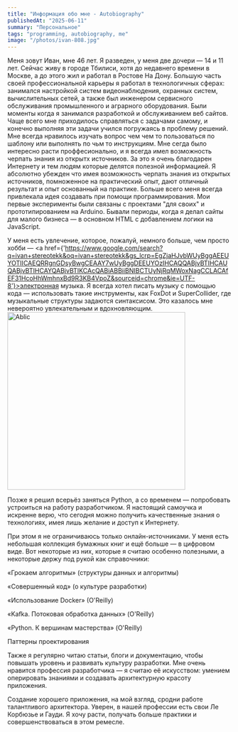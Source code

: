 ```yaml
---
title: "Информация обо мне - Autobiography"
publishedAt: "2025-06-11"
summary: "Персональное"
tags: "programming, autobiography, me"
image: "/photos/ivan-808.jpg"
---
```


Меня зовут Иван, мне 46 лет. Я разведен, у меня две дочери — 14 и 11 лет.
Сейчас живу в городе Тбилиси, хотя до недавнего времени в Москве, а до этого жил и работал в Ростове На Дону.
Большую часть своей профессиональной карьеры я работал в технологичных сферах:
занимался настройкой систем видеонаблюдения, охранных систем, вычислительных сетей,
а также был инженером сервисного обслуживания промышленного и аграрного оборудования.
Были моменты когда я занимался разработкой и обслуживанием веб сайтов.
Чаще всего мне приходилось справляться с задачами самому, и конечно выполняя эти задачи учился погружаясь в проблему решений.
Мне всегда нравилось изучать вопрос чем чем то пользоваться по шаблону или выполнять по чьм то инструкциям.
Мне сегда было интересно расти проффесионально, и я всегда имел возможность черпать знания из открытх источников.
За это я очень благодарен Интернету и тем людям которые делятся полезной информацией. 
Я абсолютно убежден что имея возможность черпать знания из открытых источников, помноженное на практический опыт,
дают отличный результат и опыт основанный на практике.
Больше всего меня всегда привлекала идея создавать при помощи программирования.
Мои первые эксперименты были связаны с проектами "для своих" и прототипированием на Arduino.
Бывали периоды, когда я делал сайты для малого бизнеса — в основном HTML с добавлением логики на JavaScript.

У меня есть увлечение, которое, пожалуй, немного больше, чем просто хобби — <a href={'https://www.google.com/search?q=ivan+stereotekk&oq=ivan+stereotekk&gs_lcrp=EgZjaHJvbWUyBggAEEUYOTIICAEQRRgnGDsyBwgCEAAY7wUyBggDEEUYOzIHCAQQABjvBTIHCAUQABjvBTIHCAYQABjvBTIKCAcQABiABBiiBNIBCTUyNjRqMWoxNagCCLACAfEF31HcoHhWmhnxBd9R3KB4VpoZ&sourceid=chrome&ie=UTF-8'}>электронная музыка</a>.
Я всегда хотел писать музыку с помощью кода — использовать такие инструменты, как FoxDot и SuperCollider,
где музыкальные структуры задаются синтаксисом. Это казалось мне невероятно увлекательным и вдохновляющим.
<img src="/photos/ableton.png" alt="Ablic" width="400" />

Позже я решил всерьёз заняться Python, а со временем — попробовать устроиться на работу разработчиком.
Я настоящий самоучка и искренне верю, что сегодня можно получить качественные знания о технологиях,
имея лишь желание и доступ к Интернету.

При этом я не ограничиваюсь только онлайн-источниками. У меня есть небольшая коллекция бумажных книг
и ещё больше — в цифровом виде. Вот некоторые из них, которые я считаю особенно полезными,
а некоторые держу под рукой как справочники:

«Грокаем алгоритмы» (структуры данных и алгоритмы)

«Совершенный код» (о культуре разработки)

«Использование Docker» (O'Reilly)

«Kafka. Потоковая обработка данных» (O'Reilly)

«Python. К вершинам мастерства» (O'Reilly)

Паттерны проектирования

Также я регулярно читаю статьи, блоги и документацию, чтобы повышать уровень и развивать культуру разработки.
Мне очень нравится профессия разработчика — я считаю её искусством: умением оперировать знаниями
и создавать архитектурную красоту приложения.

Создание хорошего приложения, на мой взгляд, сродни работе талантливого архитектора.
Уверен, в нашей профессии есть свои Ле Корбюзье и Гауди.
Я хочу расти, получать больше практики и совершенствоваться в этом ремесле.



